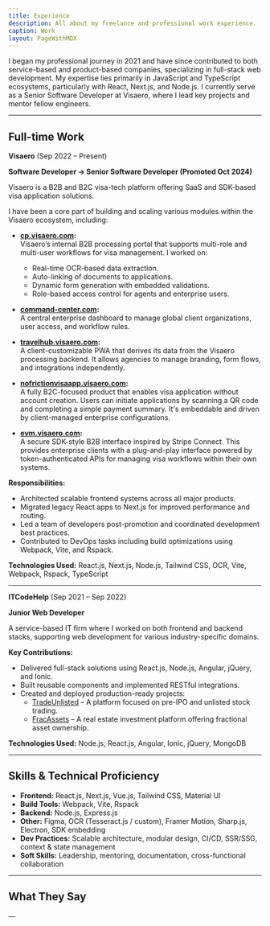 ```yaml
---
title: Experience
description: All about my freelance and professional work experience.
caption: Work
layout: PageWithMDX
---
```


I began my professional journey in 2021 and have since contributed to both service-based and product-based companies, specializing in full-stack web development. My expertise lies primarily in JavaScript and TypeScript ecosystems, particularly with React, Next.js, and Node.js. I currently serve as a Senior Software Developer at Visaero, where I lead key projects and mentor fellow engineers.

---

## Full-time Work

**Visaero** (Sep 2022 – Present)

**Software Developer → Senior Software Developer (Promoted Oct 2024)**

Visaero is a B2B and B2C visa-tech platform offering SaaS and SDK-based visa application solutions.

I have been a core part of building and scaling various modules within the Visaero ecosystem, including:

- **[cp.visaero.com](https://cp.visaero.com/):**  
  Visaero’s internal B2B processing portal that supports multi-role and multi-user workflows for visa management. I worked on:

  - Real-time OCR-based data extraction.
  - Auto-linking of documents to applications.
  - Dynamic form generation with embedded validations.
  - Role-based access control for agents and enterprise users.

- **[command-center.com](https://command-center-stage.visaero.com/):**  
  A central enterprise dashboard to manage global client organizations, user access, and workflow rules.

- **[travelhub.visaero.com](https://travelhub.visaero.com):**  
  A client-customizable PWA that derives its data from the Visaero processing backend. It allows agencies to manage branding, form flows, and integrations independently.

- **[nofrictionvisaapp.visaero.com](https://nofrictionvisaapp.visaero.com):**  
  A fully B2C-focused product that enables visa application without account creation. Users can initiate applications by scanning a QR code and completing a simple payment summary. It's embeddable and driven by client-managed enterprise configurations.

- **[evm.visaero.com](https://evm.visaero.com):**  
  A secure SDK-style B2B interface inspired by Stripe Connect. This provides enterprise clients with a plug-and-play interface powered by token-authenticated APIs for managing visa workflows within their own systems.

**Responsibilities:**

- Architected scalable frontend systems across all major products.
- Migrated legacy React apps to Next.js for improved performance and routing.
- Led a team of developers post-promotion and coordinated development best practices.
- Contributed to DevOps tasks including build optimizations using Webpack, Vite, and Rspack.

**Technologies Used:** React.js, Next.js, Node.js, Tailwind CSS, OCR, Vite, Webpack, Rspack, TypeScript

---

**ITCodeHelp** (Sep 2021 – Sep 2022)

**Junior Web Developer**

A service-based IT firm where I worked on both frontend and backend stacks, supporting web development for various industry-specific domains.

**Key Contributions:**

- Delivered full-stack solutions using React.js, Node.js, Angular, jQuery, and Ionic.
- Built reusable components and implemented RESTful integrations.
- Created and deployed production-ready projects:
  - [TradeUnlisted](https://tradeunlisted.com) – A platform focused on pre-IPO and unlisted stock trading.
  - [FracAssets](http://www.fracassets.com) – A real estate investment platform offering fractional asset ownership.

**Technologies Used:** Node.js, React.js, Angular, Ionic, jQuery, MongoDB

---

## Skills & Technical Proficiency

- **Frontend:** React.js, Next.js, Vue.js, Tailwind CSS, Material UI
- **Build Tools:** Webpack, Vite, Rspack
- **Backend:** Node.js, Express.js
- **Other:** Figma, OCR (Tesseract.js / custom), Framer Motion, Sharp.js, Electron, SDK embedding
- **Dev Practices:** Scalable architecture, modular design, CI/CD, SSR/SSG, context & state management
- **Soft Skills:** Leadership, mentoring, documentation, cross-functional collaboration

---

## What They Say

&mdash;
